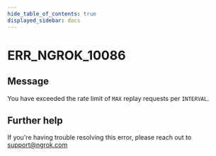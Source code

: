 ```yaml
---
hide_table_of_contents: true
displayed_sidebar: docs
---
```



# ERR_NGROK_10086

## Message

You have exceeded the rate limit of `MAX` replay requests per `INTERVAL`.

<ErrorDetails error="err_ngrok_10086" />

## Further help

If you're having trouble resolving this error, please reach out to [support@ngrok.com](mailto:support@ngrok.com?subject=Help%20with%20ERR_NGROK_10086)
